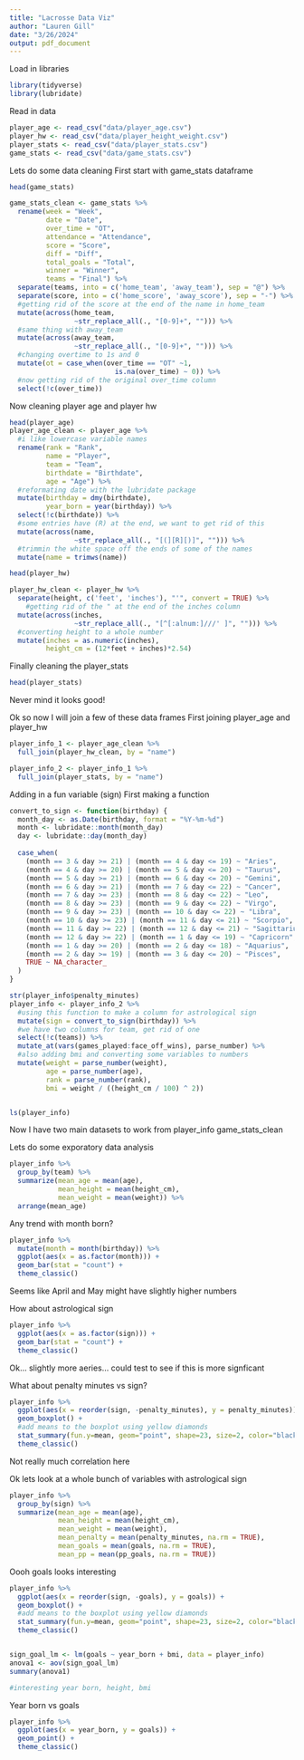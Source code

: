 ```yaml
---
title: "Lacrosse Data Viz"
author: "Lauren Gill"
date: "3/26/2024"
output: pdf_document
---
```


Load in libraries
```r
library(tidyverse)
library(lubridate)
```

Read in data
```r
player_age <- read_csv("data/player_age.csv")
player_hw <- read_csv("data/player_height_weight.csv")
player_stats <- read_csv("data/player_stats.csv")
game_stats <- read_csv("data/game_stats.csv")
```

Lets do some data cleaning
First start with game_stats dataframe
```r
head(game_stats)

game_stats_clean <- game_stats %>%
  rename(week = "Week",
         date = "Date",
         over_time = "OT",
         attendance = "Attendance",
         score = "Score",
         diff = "Diff",
         total_goals = "Total",
         winner = "Winner",
         teams = "Final") %>%
  separate(teams, into = c('home_team', 'away_team'), sep = "@") %>%
  separate(score, into = c('home_score', 'away_score'), sep = "-") %>%
  #getting rid of the score at the end of the name in home_team
  mutate(across(home_team,
                ~str_replace_all(., "[0-9]+", ""))) %>%
  #same thing with away_team
  mutate(across(away_team,
                ~str_replace_all(., "[0-9]+", ""))) %>%
  #changing overtime to 1s and 0
  mutate(ot = case_when(over_time == "OT" ~1,
                          is.na(over_time) ~ 0)) %>%
  #now getting rid of the original over_time column
  select(!c(over_time))
```

Now cleaning player age and player hw
```r
head(player_age)
player_age_clean <- player_age %>%
  #i like lowercase variable names
  rename(rank = "Rank",
         name = "Player",
         team = "Team",
         birthdate = "Birthdate",
         age = "Age") %>%
  #reformating date with the lubridate package
  mutate(birthday = dmy(birthdate),
         year_born = year(birthday)) %>%
  select(!c(birthdate)) %>%
  #some entries have (R) at the end, we want to get rid of this
  mutate(across(name,
                ~str_replace_all(., "[(][R][)]", ""))) %>%
  #trimmin the white space off the ends of some of the names
  mutate(name = trimws(name))
```

```r
head(player_hw)

player_hw_clean <- player_hw %>%
  separate(height, c('feet', 'inches'), "'", convert = TRUE) %>% 
    #getting rid of the " at the end of the inches column
  mutate(across(inches,
                ~str_replace_all(., "[^[:alnum:]///' ]", ""))) %>%
  #converting height to a whole number
  mutate(inches = as.numeric(inches),
         height_cm = (12*feet + inches)*2.54)
```

Finally cleaning the player_stats
```r
head(player_stats)
```
Never mind it looks good!

Ok so now I will join a few of these data frames
First joining player_age and player_hw
```r
player_info_1 <- player_age_clean %>%
  full_join(player_hw_clean, by = "name")

player_info_2 <- player_info_1 %>%
  full_join(player_stats, by = "name")
```

Adding in a fun variable (sign)
First making a function
```r
convert_to_sign <- function(birthday) {
  month_day <- as.Date(birthday, format = "%Y-%m-%d")
  month <- lubridate::month(month_day)
  day <- lubridate::day(month_day)
  
  case_when(
    (month == 3 & day >= 21) | (month == 4 & day <= 19) ~ "Aries",
    (month == 4 & day >= 20) | (month == 5 & day <= 20) ~ "Taurus",
    (month == 5 & day >= 21) | (month == 6 & day <= 20) ~ "Gemini",
    (month == 6 & day >= 21) | (month == 7 & day <= 22) ~ "Cancer",
    (month == 7 & day >= 23) | (month == 8 & day <= 22) ~ "Leo",
    (month == 8 & day >= 23) | (month == 9 & day <= 22) ~ "Virgo",
    (month == 9 & day >= 23) | (month == 10 & day <= 22) ~ "Libra",
    (month == 10 & day >= 23) | (month == 11 & day <= 21) ~ "Scorpio",
    (month == 11 & day >= 22) | (month == 12 & day <= 21) ~ "Sagittarius",
    (month == 12 & day >= 22) | (month == 1 & day <= 19) ~ "Capricorn",
    (month == 1 & day >= 20) | (month == 2 & day <= 18) ~ "Aquarius",
    (month == 2 & day >= 19) | (month == 3 & day <= 20) ~ "Pisces",
    TRUE ~ NA_character_
  )
}
```

```r

str(player_info$penalty_minutes)
player_info <- player_info_2 %>%
  #using this function to make a column for astrological sign
  mutate(sign = convert_to_sign(birthday)) %>%
  #we have two columns for team, get rid of one
  select(!c(teams)) %>%
  mutate_at(vars(games_played:face_off_wins), parse_number) %>%
  #also adding bmi and converting some variables to numbers
  mutate(weight = parse_number(weight),
         age = parse_number(age),
         rank = parse_number(rank),
         bmi = weight / ((height_cm / 100) ^ 2))


ls(player_info)
```

Now I have two main datasets to work from
player_info
game_stats_clean

Lets do some exporatory data analysis
```r
player_info %>%
  group_by(team) %>%
  summarize(mean_age = mean(age),
            mean_height = mean(height_cm),
            mean_weight = mean(weight)) %>%
  arrange(mean_age)

```

Any trend with month born?
```r
player_info %>%
  mutate(month = month(birthday)) %>%
  ggplot(aes(x = as.factor(month))) +
  geom_bar(stat = "count") +
  theme_classic()
```
Seems like April and May might have slightly higher numbers

How about astrological sign
```r
player_info %>%
  ggplot(aes(x = as.factor(sign))) +
  geom_bar(stat = "count") +
  theme_classic()

```
Ok... slightly more aeries... could test to see if this is more signficant

What about penalty minutes vs sign?
```r
player_info %>%
  ggplot(aes(x = reorder(sign, -penalty_minutes), y = penalty_minutes)) +
  geom_boxplot() +
  #add means to the boxplot using yellow diamonds
  stat_summary(fun.y=mean, geom="point", shape=23, size=2, color="black", fill="yellow") +
  theme_classic()

```
Not really much correlation here

Ok lets look at a whole bunch of variables with astrological sign
```r
player_info %>%
  group_by(sign) %>%
  summarize(mean_age = mean(age),
            mean_height = mean(height_cm),
            mean_weight = mean(weight),
            mean_penalty = mean(penalty_minutes, na.rm = TRUE),
            mean_goals = mean(goals, na.rm = TRUE),
            mean_pp = mean(pp_goals, na.rm = TRUE))

```


Oooh goals looks interesting
```r
player_info %>%
  ggplot(aes(x = reorder(sign, -goals), y = goals)) +
  geom_boxplot() +
  #add means to the boxplot using yellow diamonds
  stat_summary(fun.y=mean, geom="point", shape=23, size=2, color="black", fill="yellow") +
  theme_classic()


sign_goal_lm <- lm(goals ~ year_born + bmi, data = player_info)
anova1 <- aov(sign_goal_lm)
summary(anova1)

#interesting year born, height, bmi


```


Year born vs goals
```r
player_info %>%
  ggplot(aes(x = year_born, y = goals)) +
  geom_point() +
  theme_classic()
```


